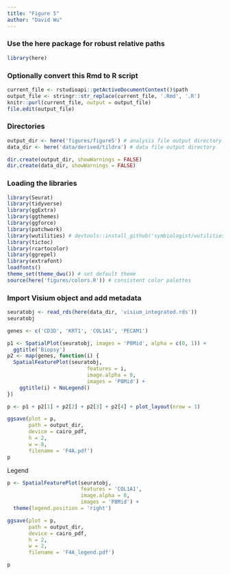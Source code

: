 ```yaml
---
title: "Figure 5"
author: "David Wu"
---
```


### Use the here package for robust relative paths
```r
library(here)
```

### Optionally convert this Rmd to R script 
```r
current_file <- rstudioapi::getActiveDocumentContext()$path
output_file <- stringr::str_replace(current_file, '.Rmd', '.R')
knitr::purl(current_file, output = output_file)
file.edit(output_file)
```

### Directories
```r
output_dir <- here('figures/figure5') # analysis file output directory
data_dir <- here('data/derived/tildra') # data file output directory

dir.create(output_dir, showWarnings = FALSE)
dir.create(data_dir, showWarnings = FALSE)
```

### Loading the libraries
```r
library(Seurat) 
library(tidyverse)
library(ggExtra)
library(ggthemes)
library(ggforce)
library(patchwork)
library(wutilities) # devtools::install_github('symbiologist/wutilities')
library(tictoc)
library(rcartocolor)
library(ggrepel)
library(extrafont)
loadfonts()
theme_set(theme_dwu()) # set default theme
source(here('figures/colors.R')) # consistent color palettes

```

### Import Visium object and add metadata
```r
seuratobj <- read_rds(here(data_dir, 'visium_integrated.rds'))
seuratobj
```

```r
genes <- c('CD3D', 'KRT1', 'COL1A1', 'PECAM1')

p1 <- SpatialPlot(seuratobj, images = 'P8Mid', alpha = c(0, 1)) +
  ggtitle('Biopsy')
p2 <- map(genes, function(i) {
  SpatialFeaturePlot(seuratobj,
                          features = i,
                          image.alpha = 0,
                          images = 'P8Mid') +
    ggtitle(i) + NoLegend()
})

p <- p1 + p2[1] + p2[2] + p2[3] + p2[4] + plot_layout(nrow = 1)

ggsave(plot = p,
       path = output_dir,
       device = cairo_pdf,
       h = 2,
       w = 8,
       filename = 'F4A.pdf')
p
```
Legend
```r
p <- SpatialFeaturePlot(seuratobj,
                        features = 'COL1A1',
                        image.alpha = 0,
                        images = 'P8Mid') +
  theme(legend.position = 'right')

ggsave(plot = p,
       path = output_dir,
       device = cairo_pdf,
       h = 2,
       w = 2,
       filename = 'F4A_legend.pdf')

p
```

